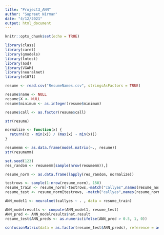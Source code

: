 ```yaml
---
title: "Project3_ANN"
author: "Supreet Nirman"
date: "4/12/2021"
output: html_document
---
```


```r
knitr::opts_chunk$set(echo = TRUE)

library(class)
library(caret)
library(gmodels)
library(lmtest)
library(aod)
library(VGAM)
library(neuralnet)
library(e1071)
```

```r
resume <- read.csv("ResumeNames.csv", stringsAsFactors = TRUE)

resume$name <- NULL
resume$X <- NULL
resume$minimum <- as.integer(resume$minimum)

resume$call <- as.factor(resume$call)

str(resume)
```

```r
normalize <- function(x) { 
  return((x - min(x)) / (max(x) - min(x)))
}

resumemm <- as.data.frame(model.matrix(~., resume))
str(resumemm)

set.seed(123)
res_random <- resumemm[sample(nrow(resumemm)),]

resume_norm <- as.data.frame(lapply(res_random, normalize))
```

```r
testrows <- sample(1:nrow(resume_norm), 150)
resume_train <- resume_norm[-testrows,-match("callyes",names(resume_norm))]
resume_test <- resume_norm[testrows, -match("callyes",names(resume_norm))]
```

```r
ANN_model1 <- neuralnet(callyes ~ . , data = resume_train)

ANN_modelresults <- compute(ANN_model1, resume_test)
ANN_pred <- ANN_modelresults$net.result
resume_test$ANN_preds <- as.numeric(ifelse(ANN_pred > 0.5, 1, 0))

confusionMatrix(data = as.factor(resume_test$ANN_preds), reference = as.factor(resume_test$callyes), positive = '1')
```


